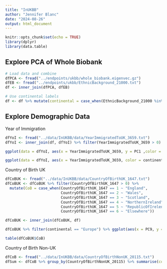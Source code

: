 ```yaml
---
title: "InUKBB"
author: "Jennifer Blanc"
date: "2024-08-26"
output: html_document
---
```


```r
knitr::opts_chunk$set(echo = TRUE)
library(dplyr)
library(data.table)
```

## Explore PCA of Whole Biobank

```r
# Load data and combine
dfPCA <- fread("../endpoints/ukbb/whole_biobank.eigenvec.gz")
dfEB <- fread("../endpoints/ukbb/EthnicBackground_21000.txt")
df <- inner_join(dfPCA, dfEB)

# Use continental labels 
df <- df %>% mutate(continental = case_when(EthnicBackground_21000 %in% c(4, 4001, 4002, 4003) ~ "Africa", EthnicBackground_21000 %in% c(1, 1001, 1002, 1003) ~ "Europe", EthnicBackground_21000 %in% c(2, 2001, 2002, 2003, 2004) ~ "Mixed", EthnicBackground_21000 %in% c(3, 3001, 3002, 3003, 3004) ~ "Asia"))
```


## Explore Demographic Data

Year of Immigration 
```r
dfYoI <- fread("../data/InUKBB/data/YearImmigratedToUK_3659.txt")
dfYoI <- inner_join(df, dfYoI) %>% filter(YearImmigratedToUK_3659 > 0)

ggplot(data = dfYoI, aes(x = YearImmigratedToUK_3659, y = PC1 ,color = continental)) + geom_point() 

ggplot(data = dfYoI, aes(x = YearImmigratedToUK_3659, color = continental)) + geom_density()
```
Country of Birth UK 
```r
dfCoBUK <- fread("../data/InUKBB/data/CountryOfBirthUK_1647.txt")
dfCoBUK <- dfCoBUK %>% filter(CountryOfBirthUK_1647 > 0) %>% 
  mutate(CoB = case_when(CountryOfBirthUK_1647 == 1 ~ "England",
                         CountryOfBirthUK_1647 == 2 ~ "Wales",
                         CountryOfBirthUK_1647 == 3 ~ "Scotland",
                         CountryOfBirthUK_1647 == 4 ~ "NorthernIreland", 
                         CountryOfBirthUK_1647 == 5 ~ "RepublicOfIrelend", 
                         CountryOfBirthUK_1647 == 6 ~ "Elsewhere"))

dfCoBUK <- inner_join(dfCoBUK, df)

dfCoBUK %>% filter(continental == "Europe") %>% ggplot(aes(x = PC9, y = PC10, color = CoB)) + geom_point()

table(dfCoBUK$CoB)
```

Country of Birth Non-UK
```r
dfCoB <- fread("../data/InUKBB/data/CountryOfBirthNonUK_20115.txt")
dfSum <- dfCoB %>% group_by(CountryOfBirthNonUK_20115) %>% summarise(count = n())
```



